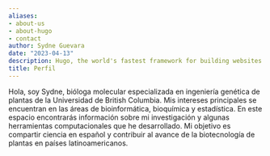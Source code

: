 ```yaml
---
aliases:
- about-us
- about-hugo
- contact
author: Sydne Guevara
date: "2023-04-13"
description: Hugo, the world's fastest framework for building websites
title: Perfil
---
```


Hola, soy Sydne, bióloga molecular especializada en ingeniería genética de plantas de la Universidad de British Columbia. Mis intereses principales se encuentran en las áreas de bioinformática, bioquímica y estadística. En este espacio encontrarás información sobre mi investigación y algunas herramientas computacionales que he desarrollado. Mi objetivo es compartir ciencia en español y contribuir al avance de la biotecnología de plantas en países latinoamericanos.